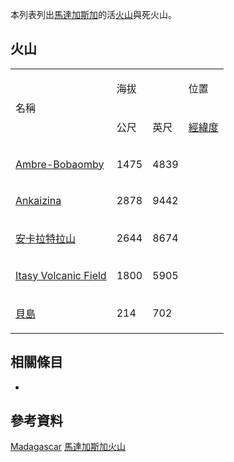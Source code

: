  
<!--This list is split from its main article where many elevations are incorrect-->
{{GeoGroupTemplate}}
{{seealso|火山列表}}
本列表列出[[馬達加斯加|馬達加斯加]]的活[[火山|火山]]與死火山。

== 火山 ==
{| border="1" cellpadding="1" cellspacing="0" 
|- align="center" bgcolor="cccccc"
| rowspan="2"|名稱 ||colspan ="2"| 海拔 || 位置  ||rowspan="2"| 最近爆發
|- align="center" bgcolor="cccccc"
| 公尺||英尺||[[經緯度|經緯度]]
|- align="right"
| align="left"| [[Ambre-Bobaomby|Ambre-Bobaomby]] || 1475 || 4839 || {{coord|12.60|S|49.15|E|type:mountain}} || 全新世
|- align="right"
| align="left"| [[Ankaizina|Ankaizina]] || 2878 || 9442 || {{coord|14.30|S|48.67|E|type:mountain}} || 全新世
|- align="right"
| align="left"| [[安卡拉特拉山|安卡拉特拉山]] || 2644 || 8674 || {{coord|19.40|S|47.20|E|type:mountain}} || 全新世
|- align="right"
| align="left"| [[Itasy__Volcanic_Field|Itasy  Volcanic Field]] || 1800 || 5905 || {{coord|19.00|S|46.77|E|type:mountain}} || 6050 BC
|- align="right"
| align="left"| [[貝島|貝島]] || 214 || 702 || {{coord|13.32|S|48.48|E|type:mountain}} || 全新世
|}

== 相關條目 ==
* {{tsl|en|List of mountains in Madagascar|馬達加斯加山峰列表}}

== 參考資料 ==
{{Reflist}}
{{Global Volcanism Program}}

[[Category:火山列表|Madagascar]]
[[Category:馬達加斯加火山|]]